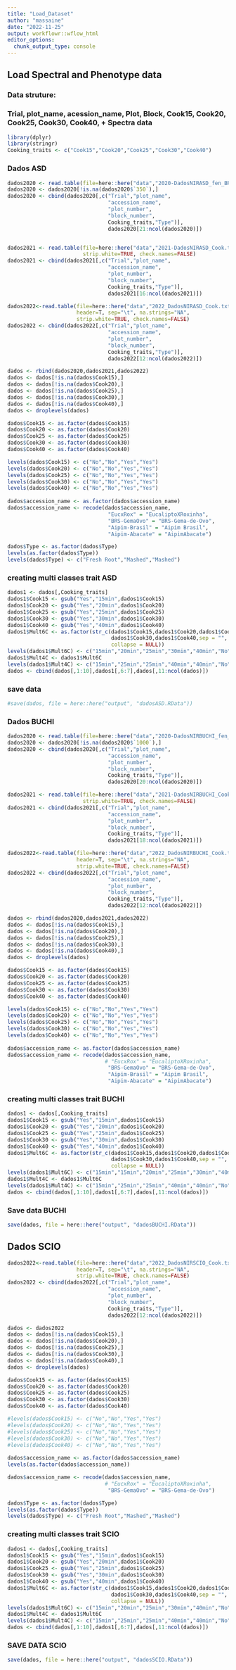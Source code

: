 ```yaml
---
title: "Load_Dataset"
author: "massaine"
date: "2022-11-25"
output: workflowr::wflow_html
editor_options:
  chunk_output_type: console
---
```


## Load Spectral and Phenotype data
### Data struture:
### Trial, plot_name, acession_name, Plot, Block, Cook15, Cook20, Cook25, Cook30, Cook40, + Spectra data
   
```r
library(dplyr)
library(stringr)
Cooking_traits <- c("Cook15","Cook20","Cook25","Cook30","Cook40")
```
   
### Dados ASD
```r
dados2020 <- read.table(file=here::here("data","2020-DadosNIRASD_fen_BR.PYTGS.19.txt"), header=T, sep="\t", na.strings="NA", strip.white=TRUE, check.names=FALSE)
dados2020 <- dados2020[!is.na(dados2020$`350`),]
dados2020 <- cbind(dados2020[,c("Trial","plot_name",
                                "accession_name",
                                "plot_number",
                                "block_number",
                                Cooking_traits,"Type")],
                                dados2020[21:ncol(dados2020)])


dados2021 <- read.table(file=here::here("data","2021-DadosNIRASD_Cook.txt"), header=T, sep="\t", na.strings="NA",
                        strip.white=TRUE, check.names=FALSE)
dados2021 <- cbind(dados2021[,c("Trial","plot_name",
                                "accession_name",
                                "plot_number",
                                "block_number",
                                Cooking_traits,"Type")],
                                dados2021[16:ncol(dados2021)])

dados2022<-read.table(file=here::here("data","2022_DadosNIRASD_Cook.txt"), 
                      header=T, sep="\t", na.strings="NA",
                      strip.white=TRUE, check.names=FALSE)
dados2022 <- cbind(dados2022[,c("Trial","plot_name",
                                "accession_name",
                                "plot_number",
                                "block_number",
                                Cooking_traits,"Type")],
                                dados2022[12:ncol(dados2022)])

dados <- rbind(dados2020,dados2021,dados2022)
dados <- dados[!is.na(dados$Cook15),]
dados <- dados[!is.na(dados$Cook20),]
dados <- dados[!is.na(dados$Cook25),]
dados <- dados[!is.na(dados$Cook30),]
dados <- dados[!is.na(dados$Cook40),]
dados <- droplevels(dados)

dados$Cook15 <- as.factor(dados$Cook15)
dados$Cook20 <- as.factor(dados$Cook20)
dados$Cook25 <- as.factor(dados$Cook25)
dados$Cook30 <- as.factor(dados$Cook30)
dados$Cook40 <- as.factor(dados$Cook40)

levels(dados$Cook15) <- c("No","No","Yes","Yes")
levels(dados$Cook20) <- c("No","No","Yes","Yes")
levels(dados$Cook25) <- c("No","No","Yes","Yes")
levels(dados$Cook30) <- c("No","No","Yes","Yes")
levels(dados$Cook40) <- c("No","No","Yes","Yes")
  
dados$accession_name <- as.factor(dados$accession_name)
dados$accession_name <- recode(dados$accession_name, 
                                "EucxRox" = "EucaliptoXRoxinha", 
                                "BRS-GemaOvo" = "BRS-Gema-de-Ovo",
                                "Aipim-Brasil" = "Aipim Brasil",
                                "Aipim-Abacate" = "AipimAbacate")  

dados$Type <- as.factor(dados$Type)
levels(as.factor(dados$Type))  
levels(dados$Type) <- c("Fresh Root","Mashed","Mashed")
```

### creating multi classes trait ASD
```r
dados1 <- dados[,Cooking_traits]
dados1$Cook15 <- gsub("Yes","15min",dados1$Cook15)
dados1$Cook20 <- gsub("Yes","20min",dados1$Cook20)
dados1$Cook25 <- gsub("Yes","25min",dados1$Cook25)
dados1$Cook30 <- gsub("Yes","30min",dados1$Cook30)
dados1$Cook40 <- gsub("Yes","40min",dados1$Cook40)
dados1$Mult6C <- as.factor(str_c(dados1$Cook15,dados1$Cook20,dados1$Cook25,
                                 dados1$Cook30,dados1$Cook40,sep = "",
                                 collapse = NULL))
levels(dados1$Mult6C) <- c("15min","20min","25min","30min","40min","No")
dados1$Mult4C <- dados1$Mult6C
levels(dados1$Mult4C) <- c("15min","25min","25min","40min","40min","No")
dados <- cbind(dados[,1:10],dados1[,6:7],dados[,11:ncol(dados)])
```

### save data
```r
#save(dados, file = here::here("output", "dadosASD.RData"))
```


### Dados BUCHI
```r
dados2020 <- read.table(file=here::here("data","2020-DadosNIRBUCHI_fen_PYTGS.CETBAG.19.txt"), header=T, sep="\t", na.strings="NA", strip.white=TRUE, check.names=FALSE)
dados2020 <- dados2020[!is.na(dados2020$`1000`),]
dados2020 <- cbind(dados2020[,c("Trial","plot_name",
                                "accession_name",
                                "plot_number",
                                "block_number",
                                Cooking_traits,"Type")],
                                dados2020[20:ncol(dados2020)])

dados2021 <- read.table(file=here::here("data","2021-DadosNIRBUCHI_Cook.txt"), header=T, sep="\t", na.strings="NA",
                        strip.white=TRUE, check.names=FALSE)
dados2021 <- cbind(dados2021[,c("Trial","plot_name",
                                "accession_name",
                                "plot_number",
                                "block_number",
                                Cooking_traits,"Type")],
                                dados2021[18:ncol(dados2021)])

dados2022<-read.table(file=here::here("data","2022_DadosNIRBUCHI_Cook.txt"), 
                      header=T, sep="\t", na.strings="NA",
                      strip.white=TRUE, check.names=FALSE)
dados2022 <- cbind(dados2022[,c("Trial","plot_name",
                                "accession_name",
                                "plot_number",
                                "block_number",
                                Cooking_traits,"Type")],
                                dados2022[12:ncol(dados2022)])

dados <- rbind(dados2020,dados2021,dados2022)
dados <- dados[!is.na(dados$Cook15),]
dados <- dados[!is.na(dados$Cook20),]
dados <- dados[!is.na(dados$Cook25),]
dados <- dados[!is.na(dados$Cook30),]
dados <- dados[!is.na(dados$Cook40),]
dados <- droplevels(dados)

dados$Cook15 <- as.factor(dados$Cook15)
dados$Cook20 <- as.factor(dados$Cook20)
dados$Cook25 <- as.factor(dados$Cook25)
dados$Cook30 <- as.factor(dados$Cook30)
dados$Cook40 <- as.factor(dados$Cook40)

levels(dados$Cook15) <- c("No","No","Yes","Yes")
levels(dados$Cook20) <- c("No","No","Yes","Yes")
levels(dados$Cook25) <- c("No","No","Yes","Yes")
levels(dados$Cook30) <- c("No","No","Yes","Yes")
levels(dados$Cook40) <- c("No","No","Yes","Yes")
  
dados$accession_name <- as.factor(dados$accession_name)
dados$accession_name <- recode(dados$accession_name, 
                               # "EucxRox" = "EucaliptoXRoxinha", 
                                "BRS-GemaOvo" = "BRS-Gema-de-Ovo",
                                "Aipim-Brasil" = "Aipim Brasil",
                                "Aipim-Abacate" = "AipimAbacate")  
```

### creating multi classes trait BUCHI
```r
dados1 <- dados[,Cooking_traits]
dados1$Cook15 <- gsub("Yes","15min",dados1$Cook15)
dados1$Cook20 <- gsub("Yes","20min",dados1$Cook20)
dados1$Cook25 <- gsub("Yes","25min",dados1$Cook25)
dados1$Cook30 <- gsub("Yes","30min",dados1$Cook30)
dados1$Cook40 <- gsub("Yes","40min",dados1$Cook40)
dados1$Mult6C <- as.factor(str_c(dados1$Cook15,dados1$Cook20,dados1$Cook25,
                                 dados1$Cook30,dados1$Cook40,sep = "",
                                 collapse = NULL))
levels(dados1$Mult6C) <- c("15min","15min","20min","25min","30min","40min","No")
dados1$Mult4C <- dados1$Mult6C
levels(dados1$Mult4C) <- c("15min","25min","25min","40min","40min","No")
dados <- cbind(dados[,1:10],dados1[,6:7],dados[,11:ncol(dados)])
```


### Save data BUCHI
```r
save(dados, file = here::here("output", "dadosBUCHI.RData"))
```


## Dados SCIO
```r
dados2022<-read.table(file=here::here("data","2022_DadosNIRSCIO_Cook.txt"), 
                      header=T, sep="\t", na.strings="NA",
                      strip.white=TRUE, check.names=FALSE)
dados2022 <- cbind(dados2022[,c("Trial","plot_name",
                                "accession_name",
                                "plot_number",
                                "block_number",
                                Cooking_traits,"Type")],
                                dados2022[12:ncol(dados2022)])

dados <- dados2022
dados <- dados[!is.na(dados$Cook15),]
dados <- dados[!is.na(dados$Cook20),]
dados <- dados[!is.na(dados$Cook25),]
dados <- dados[!is.na(dados$Cook30),]
dados <- dados[!is.na(dados$Cook40),]
dados <- droplevels(dados)

dados$Cook15 <- as.factor(dados$Cook15)
dados$Cook20 <- as.factor(dados$Cook20)
dados$Cook25 <- as.factor(dados$Cook25)
dados$Cook30 <- as.factor(dados$Cook30)
dados$Cook40 <- as.factor(dados$Cook40)

#levels(dados$Cook15) <- c("No","No","Yes","Yes")
#levels(dados$Cook20) <- c("No","No","Yes","Yes")
#levels(dados$Cook25) <- c("No","No","Yes","Yes")
#levels(dados$Cook30) <- c("No","No","Yes","Yes")
#levels(dados$Cook40) <- c("No","No","Yes","Yes")
  
dados$accession_name <- as.factor(dados$accession_name)
levels(as.factor(dados$accession_name))  

dados$accession_name <- recode(dados$accession_name, 
                               # "EucxRox" = "EucaliptoXRoxinha", 
                                "BRS-GemaOvo" = "BRS-Gema-de-Ovo")  

dados$Type <- as.factor(dados$Type)
levels(as.factor(dados$Type))  
levels(dados$Type) <- c("Fresh Root","Mashed","Mashed")
```


### creating multi classes trait SCIO
```r
dados1 <- dados[,Cooking_traits]
dados1$Cook15 <- gsub("Yes","15min",dados1$Cook15)
dados1$Cook20 <- gsub("Yes","20min",dados1$Cook20)
dados1$Cook25 <- gsub("Yes","25min",dados1$Cook25)
dados1$Cook30 <- gsub("Yes","30min",dados1$Cook30)
dados1$Cook40 <- gsub("Yes","40min",dados1$Cook40)
dados1$Mult6C <- as.factor(str_c(dados1$Cook15,dados1$Cook20,dados1$Cook25,
                                 dados1$Cook30,dados1$Cook40,sep = "",
                                 collapse = NULL))
levels(dados1$Mult6C) <- c("15min","20min","25min","30min","40min","No")
dados1$Mult4C <- dados1$Mult6C
levels(dados1$Mult4C) <- c("15min","25min","25min","40min","40min","No")
dados <- cbind(dados[,1:10],dados1[,6:7],dados[,11:ncol(dados)])
```


### SAVE DATA SCIO
```r

save(dados, file = here::here("output", "dadosSCIO.RData"))

```

